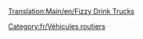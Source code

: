[[Translation:Main/en/Fizzy Drink Trucks]]
{{fr/Vehicule routier|nom=Camion de boissons gazeuses MightyMover
|img=MightyMover_FizzyDrink.png
|prix=4 797£ (9 594$)
|vitesse=48 km/h (30 mph)
|annualite=422£ (844$)
|design=1935
|vie=15
|capacite=17 boissons gazeuses
}}
{{fr/Vehicule routier|nom=Camion de boissons gazeuses Powernaught
|img=Powernaught_FizzyDrink.png
|prix=6 027£ (12 054$)
|vitesse=88 km/h (55 mph)
|annualite=787£ (1 574$)
|design=1976
|vie=15
|capacite=19 boissons gazeuses
}}
{{fr/Vehicule routier|nom=Camion de boissons gazeuses Wizzowow
|img=Wizzowow_FizzyDrink.png
|prix=6 437£ (12 874$)
|vitesse=112 km/h (70 mph)
|annualite=1 125£ (2 250$)
|design=2019
|vie=15
|capacite=22 boissons gazeuses
}}

[[Category:fr/Véhicules routiers]]